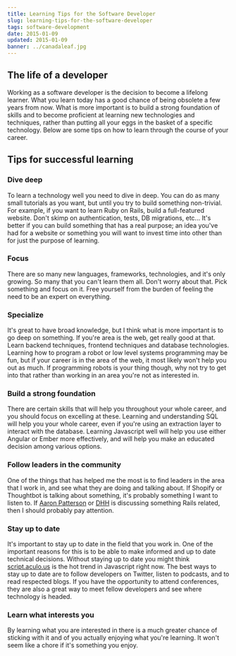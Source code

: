 ```yaml
---
title: Learning Tips for the Software Developer
slug: learning-tips-for-the-software-developer
tags: software-development
date: 2015-01-09
updated: 2015-01-09
banner: ../canadaleaf.jpg
---
```


## The life of a developer 
 
Working as a software developer is the decision to become a lifelong learner. What you learn today has a good chance of being obsolete a few years from now. What is more important is to build a strong foundation of skills and to become proficient at learning new technologies and techniques, rather than putting all your eggs in the basket of a specific technology. Below are some tips on how to learn through the course of your career. 
 
## Tips for successful learning 
 
### Dive deep 
 
To learn a technology well you need to dive in deep. You can do as many small tutorials as you want, but until you try to build something non-trivial. For example, if you want to learn Ruby on Rails, build a full-featured website. Don't skimp on authentication, tests, DB migrations, etc... It's better if you can build something that has a real purpose; an idea you've had for a website or something you will want to invest time into other than for just the purpose of learning. 
 
### Focus 
 
There are so many new languages, frameworks, technologies, and it's only growing. So many that you can't learn them all. Don't worry about that. Pick something and focus on it. Free yourself from the burden of feeling the need to be an expert on everything. 
 
### Specialize 
 
It's great to have broad knowledge, but I think what is more important is to go deep on something. If you're area is the web, get really good at that. Learn backend techniques, frontend techniques and database technologies. Learning how to program a robot or low level systems programming may be fun, but if your career is in the area of the web, it most likely won't help you out as much. If programming robots is your thing though, why not try to get into that rather than working in an area you're not as interested in. 
 
### Build a strong foundation 
 
There are certain skills that will help you throughout your whole career, and you should focus on excelling at these. Learning and understanding SQL will help you your whole career, even if you're using an extraction layer to interact with the database. Learning Javascript well will help you use either Angular or Ember more effectively, and will help you make an educated decision among various options. 
 
### Follow leaders in the community 
 
One of the things that has helped me the most is to find leaders in the area that I work in, and see what they are doing and talking about. If Shopify or Thoughtbot is talking about something, it's probably something I want to listen to. If [Aaron Patterson](https://twitter.com/tenderlove) or [DHH](https://twitter.com/dhh) is discussing something Rails related, then I should probably pay attention.  
 
### Stay up to date 
 
It's important to stay up to date in the field that you work in. One of the important reasons for this is to be able to make informed and up to date technical decisions. Without staying up to date you might think [script.aculo.us](https://script.aculo.us/) is the hot trend in Javascript right now. The best ways to stay up to date are to follow developers on Twitter, listen to podcasts, and to read respected blogs. If you have the opportunity to attend conferences, they are also a great way to meet fellow developers and see where technology is headed. 
 
### Learn what interests you 
By learning what you are interested in there is a much greater chance of sticking with it and of you actually enjoying what you're learning. It won't seem like a chore if it's something you enjoy.